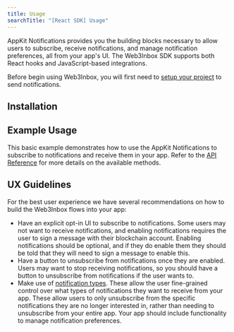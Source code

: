 ```yaml
---
title: Usage
searchTitle: "[React SDK] Usage"
---
```




AppKit Notifications provides you the building blocks necessary to allow users to subscribe, receive notifications, and manage notification preferences, all from your app's UI. The Web3Inbox SDK supports both React hooks and JavaScript-based integrations.

Before begin using Web3Inbox, you will first need to [setup your project](../cloud-setup) to send notifications.

## Installation

<Installation />

## Example Usage

This basic example demonstrates how to use the AppKit Notifications to subscribe to notifications and receive them in your app. Refer to the [API Reference](./api) for more details on the available methods.

<Example />

## UX Guidelines

For the best user experience we have several recommendations on how to build the Web3Inbox flows into your app:

- Have an explicit opt-in UI to subscribe to notifications. Some users may not want to receive notifications, and enabling notifications requires the user to sign a message with their blockchain account. Enabling notifications should be optional, and if they do enable them they should be told that they will need to sign a message to enable this.
- Have a button to unsubscribe from notifications once they are enabled. Users may want to stop receiving notifications, so you should have a button to unsubscribe from notifications if the user wants to.
- Make use of [notification types](../cloud-setup#notification-types). These allow the user fine-grained control over what types of notifications they want to receive from your app. These allow users to only unsubscribe from the specific notifications they are no longer interested in, rather than needing to unsubscribe from your entire app. Your app should include functionality to manage notification preferences.
